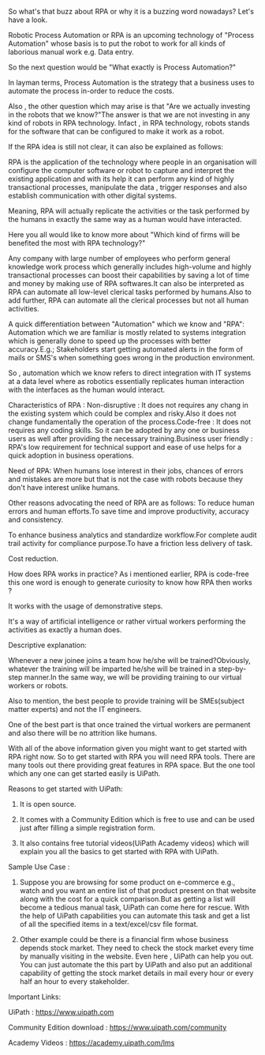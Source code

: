 So what's that buzz about RPA or why it is a buzzing word nowadays? Let's have a look.

Robotic Process Automation or RPA is an upcoming technology of "Process Automation" whose basis is to put the robot to work for all kinds of laborious manual work e.g. Data entry.

So the next question would be "What exactly is Process Automation?"

In layman terms, Process Automation is the strategy that a business uses to automate the process in-order to reduce the costs.

Also , the other question which may arise is that "Are we actually investing in the robots that we know?"The answer is that we are not investing in any kind of robots in RPA technology. Infact , in RPA technology, robots stands for the software that can be configured to make it work as a robot.

If the RPA idea is still not clear, it can also be explained as follows:

RPA is the application of the technology where people in an organisation will configure the computer software or robot to capture and interpret the existing application and with its help it can perform any kind of highly transactional processes, manipulate the data , trigger responses and also establish communication with other digital systems.

Meaning, RPA will actually replicate the activities or the task performed by the humans in exactly the same way as a human would have interacted.

Here you all would like to know more about "Which kind of firms will be benefited the most with RPA technology?"


Any company with large number of employees who perform general knowledge work process which generally includes high-volume and highly transactional processes can boost their capabilities by saving a lot of time and money by making use of RPA softwares.It can also be interpreted as RPA can automate all low-level clerical tasks performed by humans.Also to add further, RPA can automate all the clerical processes but not all human activities.

A quick differentiation between "Automation" which we know and "RPA":
Automation which we are familiar is mostly related to systems integration which is generally done to speed up the processes with better accuracy.E.g.; Stakeholders start getting automated alerts in the form of mails or SMS's when something goes wrong in the production environment.

So , automation which we know refers to direct integration with IT systems at a data level where as robotics essentially replicates human interaction with the interfaces as the human would interact.

Characteristics of RPA :
Non-disruptive : It does not requires any chang in the existing system which could be complex and risky.Also it does not change fundamentally the operation of the process.Code-free : It does not requires any coding skills. So it can be adopted by any one or business users as well after providing the necessary training.Business user friendly : RPA's low requirement for technical support and ease of use helps for a quick adoption in business operations.

Need of RPA:
When humans lose interest in their jobs, chances of errors and mistakes are more but that is not the case with robots because they don't have interest unlike humans.

Other reasons advocating the need of RPA are as follows:
To reduce human errors and human efforts.To save time and improve productivity, accuracy and consistency.

To enhance business analytics and standardize workflow.For complete audit trail activity for compliance purpose.To have a friction less delivery of task.

Cost reduction.

How does RPA works in practice?
As i mentioned earlier, RPA is code-free this one word is enough to generate curiosity to know how RPA then works ?

It works with the usage of demonstrative steps.

It's a way of artificial intelligence or rather virtual workers performing the activities as exactly a human does.

Descriptive explanation:

Whenever a new joinee joins a team how he/she will be trained?Obviously, whatever the training will be imparted he/she will be trained in a step-by-step manner.In the same way, we will be providing training to our virtual workers or robots.

Also to mention, the best people to provide training will be SMEs(subject matter experts) and not the IT engineers.

One of the best part is that once trained the virtual workers are permanent and also there will be no attrition like humans.

With all of the above information given you might want to get started with RPA right now. So to get started with RPA you will need RPA tools. There are many tools out there providing great features in RPA space. But the one tool which any one can get started easily is UiPath.

Reasons to get started with UiPath:
1.   It is open source.

2.   It comes with a Community Edition which is free to use and can be used just after filling a simple registration form.

3.   It also contains free tutorial videos(UiPath Academy videos) which will explain you all the basics to get started with RPA with UiPath.



Sample Use Case :
1.   Suppose you are browsing for some product on e-commerce e.g., watch and you want an entire list of that product present on that website along with the cost for a quick comparison.But as getting a list will become a tedious manual task, UiPath can come here for rescue. With the help of UiPath capabilities you can automate this task and get a list of all the specified items in a text/excel/csv file format.

2.   Other example could be there is a financial firm whose business depends stock market. They need to check the stock market every time by manually visiting in the website. Even here , UiPath can help you out. You can just automate the this part by UiPath and also put an additional capability of getting the stock market details in mail every hour or every half an hour to every stakeholder.



Important Links:

UiPath : https://www.uipath.com

Community Edition download : https://www.uipath.com/community

Academy Videos : https://academy.uipath.com/lms

